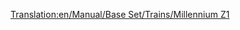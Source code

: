[[Translation:en/Manual/Base Set/Trains/Millennium Z1]]
{{it/Manuale/Set base/Treni/StatLocomotive|Image=[[File:it/Manuale/Set base/Treni/Millenniumz1.png]]
|Name=Millennium Z1
|Costo=140.624
|Velocità=337
|Peso=170 
|Potenza=7.457
|Sforzo=50.373 
|Kn=494
|Annuale=6.750
|Progettata=2005
|Vita=20
|Clima=
*Temperato
*Subartico
*Subtropicale  
|Capacità=25 passeggeri
|Riadattabile=Tutto  
|Descrizione=Con due macchine potenti, questa locomotiva [[it/Manuale/Set base/Monorotaia|monorotaia]] è perfetta per rotte passeggeri ad alta capacità. Sembra anche molto elegante con una serie di carrozze passeggeri. Quando hai un lungo treno, diciamo più di 8 vagoni, il treno non raggiungerà mai la massima velocità. Combina due set insieme in un unico treno (4 macchine in totale) per raggiungere la massima velocità in piano.
|Real-life=Il Millennium Z1 sembra somigliare al treno ad alta velocità tedesco [https://it.wikipedia.org/wiki/Transrapid Transrapid], un ibrido monorotaia/maglev, in quanto entrambe sono unità multiple ad alta velocità destinate principalmente al transito dei passeggeri. Sebbene [[it/Archive/OpenTTD/Transport Tycoon Deluxe]] sia apparso solo nel 1995, abbastanza stranamente, Transrapid è entrato in uso commerciale, anche se in forma limitata, alla fine del 2004 - piuttosto simile alla data del servizio in gioco, ed era in sviluppo quando Transport Tycoon è apparso per la prima volta. 

[http://www.transrapid.de http://www.transrapid.de]
}}